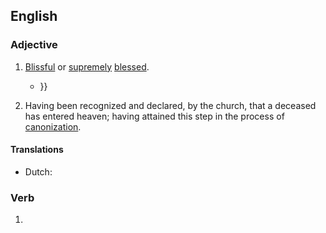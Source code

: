 ==English==

===Adjective===
{{en-adj|-}}

# [[blissful|Blissful]] or [[supremely]] [[blessed#Adjective|blessed]].
#* {{RQ:Du Fresnoy Dryden Painting|chapter=Translator's Preface|page=ix|passage=I [the painter {{w|Guido Reni}}] wiſh I had the wings of an ''Angel'', to have aſcended into ''Paradiſe'', and there to have beheld the Forms of thoſe '''beatify'd''' Spirits, from which I might have copy'd my ''Archangel'': {{...}}}}
# {{lb|en|Roman Catholicism}} Having been recognized and declared, by the church, that a deceased has entered heaven; having attained this step in the process of [[canonization]].

====Translations====
{{trans-top|made blissful or supremely blessed}}
{{trans-bottom}}

{{trans-top|declared that a deceased has entered heaven}}
* Dutch: {{t+|nl|zalig}}
{{trans-mid}}
{{trans-bottom}}

===Verb===
{{head|en|verb form}}

# {{en-past of|beatify}}